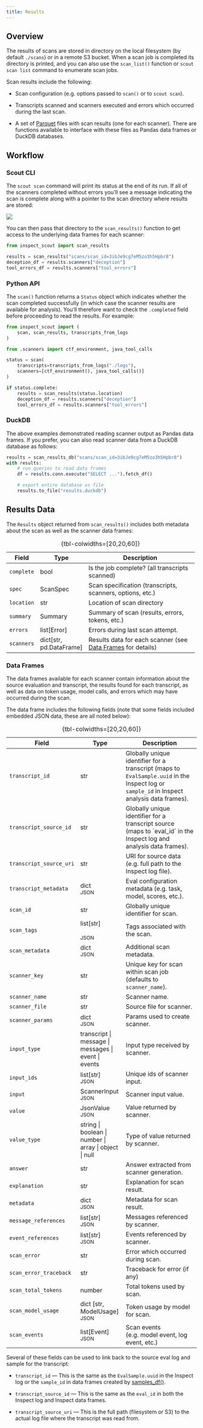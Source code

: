 ```yaml
---
title: Results
---
```


## Overview

The results of scans are stored in directory on the local filesystem (by default `./scans`) or in a remote S3 bucket. When a scan job is completed its directory is printed, and you can also use the `scan_list()` function or `scout scan list` command to enumerate scan jobs.

Scan results include the following:

-   Scan configuration (e.g. options passed to `scan()` or to `scout scan`).

-   Transcripts scanned and scanners executed and errors which occurred during the last scan.

-   A set of [Parquet](https://parquet.apache.org/docs/) files with scan results (one for each scanner). There are functions available to interface with these files as Pandas data frames or DuckDB databases.

## Workflow

### Scout CLI

The `scout scan` command will print its status at the end of its run. If all of the scanners completed without errors you'll see a message indicating the scan is complete along with a pointer to the scan directory where results are stored:

![](images/scan-complete.png)

You can then pass that directory to the `scan_results()` function to get access to the underlying data frames for each scanner:

``` python
from inspect_scout import scan_results

results = scan_results("scans/scan_id=3ibJe9cg7eM5zo3h5Hpbr8")
deception_df = results.scanners["deception"]
tool_errors_df = results.scanners["tool_errors"]
```

### Python API

The `scan()` function returns a `Status` object which indicates whether the scan completed successfully (in which case the scanner results are available for analysis). You'll therefore want to check the `.completed` field before proceeding to read the results. For example:

``` python
from inspect_scout import (
    scan, scan_results, transcripts_from_logs
)

from .scanners import ctf_environment, java_tool_calls

status = scan(
    transcripts=transcripts_from_logs("./logs"),
    scanners=[ctf_environment(), java_tool_calls()]
)

if status.complete:
    results = scan_results(status.location)
    deception_df = results.scanners["deception"]
    tool_errors_df = results.scanners["tool_errors"]
```

### DuckDB

The above examples demonstrated reading scanner output as Pandas data frames. If you prefer, you can also read scanner data from a DuckDB database as follows:

``` python
results = scan_results_db("scans/scan_id=3ibJe9cg7eM5zo3h5Hpbr8")
with results:
    # run queries to read data frames
    df = results.conn.execute("SELECT ...").fetch_df()

    # export entire database as file
    results.to_file("results.duckdb")
```

## Results Data

The `Results` object returned from `scan_results()` includes both metadata about the scan as well as the scanner data frames:

+-------------+---------------------------+------------------------------------------------------------------------------+
| Field       | Type                      | Description                                                                  |
+=============+===========================+==============================================================================+
| `complete`  | bool                      | Is the job complete? (all transcripts scanned)                               |
+-------------+---------------------------+------------------------------------------------------------------------------+
| `spec`      | ScanSpec                  | Scan specification (transcripts, scanners, options, etc.)                    |
+-------------+---------------------------+------------------------------------------------------------------------------+
| `location`  | str                       | Location of scan directory                                                   |
+-------------+---------------------------+------------------------------------------------------------------------------+
| `summary`   | Summary                   | Summary of scan (results, errors, tokens, etc.)                              |
+-------------+---------------------------+------------------------------------------------------------------------------+
| `errors`    | list\[Error\]             | Errors during last scan attempt.                                             |
+-------------+---------------------------+------------------------------------------------------------------------------+
| `scanners`  | dict\[str, pd.DataFrame\] | Results data for each scanner (see [Data Frames](#scanner-data) for details) |
+-------------+---------------------------+------------------------------------------------------------------------------+

: {tbl-colwidths=\[20,20,60\]}

### Data Frames {#scanner-data}

```{=html}
<style type="text/css">
#scanner-data td:nth-child(2) {
  font-size: 0.9em;
  line-height: 1.2;
}
#scanner-data small {
  font-size: x-small;
}
</style>
```

The data frames available for each scanner contain information about the source evaluation and transcript, the results found for each transcript, as well as data on token usage, model calls, and errors which may have occurred during the scan.

The data frame includes the following fields (note that some fields included embedded JSON data, these are all noted below):

+-------------------------+--------------------------------------------------------+--------------------------------------------------------------------------------------------------------------------------------------------+
| Field                   | Type                                                   | Description                                                                                                                                |
+=========================+========================================================+============================================================================================================================================+
| `transcript_id`         | str                                                    | Globally unique identifier for a transcript (maps to `EvalSample.uuid` in the Inspect log or `sample_id` in Inspect analysis data frames). |
+-------------------------+--------------------------------------------------------+--------------------------------------------------------------------------------------------------------------------------------------------+
| `transcript_source_id`  | str                                                    | Globally unique identifier for a transcript source (maps to \`eval_id\` in the Inspect log and analysis data frames).                      |
+-------------------------+--------------------------------------------------------+--------------------------------------------------------------------------------------------------------------------------------------------+
| `transcript_source_uri` | str                                                    | URI for source data (e.g. full path to the Inspect log file).                                                                              |
+-------------------------+--------------------------------------------------------+--------------------------------------------------------------------------------------------------------------------------------------------+
| `transcript_metadata`   | dict </br><small>JSON</small>                          | Eval configuration metadata (e.g. task, model, scores, etc.).                                                                              |
+-------------------------+--------------------------------------------------------+--------------------------------------------------------------------------------------------------------------------------------------------+
| `scan_id`               | str                                                    | Globally unique identifier for scan.                                                                                                       |
+-------------------------+--------------------------------------------------------+--------------------------------------------------------------------------------------------------------------------------------------------+
| `scan_tags`             | list\[str\]</br>\                                      | Tags associated with the scan.                                                                                                             |
|                         | <small>JSON</small>                                    |                                                                                                                                            |
+-------------------------+--------------------------------------------------------+--------------------------------------------------------------------------------------------------------------------------------------------+
| `scan_metadata`         | dict<br/><small>JSON</small>                           | Additional scan metadata.                                                                                                                  |
+-------------------------+--------------------------------------------------------+--------------------------------------------------------------------------------------------------------------------------------------------+
| `scanner_key`           | str                                                    | Unique key for scan within scan job (defaults to `scanner_name`).                                                                          |
+-------------------------+--------------------------------------------------------+--------------------------------------------------------------------------------------------------------------------------------------------+
| `scanner_name`          | str                                                    | Scanner name.                                                                                                                              |
+-------------------------+--------------------------------------------------------+--------------------------------------------------------------------------------------------------------------------------------------------+
| `scanner_file`          | str                                                    | Source file for scanner.                                                                                                                   |
+-------------------------+--------------------------------------------------------+--------------------------------------------------------------------------------------------------------------------------------------------+
| `scanner_params`        | dict<br/><small>JSON</small>                           | Params used to create scanner.                                                                                                             |
+-------------------------+--------------------------------------------------------+--------------------------------------------------------------------------------------------------------------------------------------------+
| `input_type`            | transcript \| message \| messages \| event \| events   | Input type received by scanner.                                                                                                            |
+-------------------------+--------------------------------------------------------+--------------------------------------------------------------------------------------------------------------------------------------------+
| `input_ids`             | list\[str\]<br/><small>JSON</small>                    | Unique ids of scanner input.                                                                                                               |
+-------------------------+--------------------------------------------------------+--------------------------------------------------------------------------------------------------------------------------------------------+
| `input`                 | ScannerInput<br/><small>JSON</small>                   | Scanner input value.                                                                                                                       |
+-------------------------+--------------------------------------------------------+--------------------------------------------------------------------------------------------------------------------------------------------+
| `value`                 | JsonValue<br/><small>JSON</small>                      | Value returned by scanner.                                                                                                                 |
+-------------------------+--------------------------------------------------------+--------------------------------------------------------------------------------------------------------------------------------------------+
| `value_type`            | string \| boolean \| number \| array \| object \| null | Type of value returned by scanner.                                                                                                         |
+-------------------------+--------------------------------------------------------+--------------------------------------------------------------------------------------------------------------------------------------------+
| `answer`                | str                                                    | Answer extracted from scanner generation.                                                                                                  |
+-------------------------+--------------------------------------------------------+--------------------------------------------------------------------------------------------------------------------------------------------+
| `explanation`           | str                                                    | Explanation for scan result.                                                                                                               |
+-------------------------+--------------------------------------------------------+--------------------------------------------------------------------------------------------------------------------------------------------+
| `metadata`              | dict<br/><small>JSON</small>                           | Metadata for scan result.                                                                                                                  |
+-------------------------+--------------------------------------------------------+--------------------------------------------------------------------------------------------------------------------------------------------+
| `message_references`    | list\[str\]<br/><small>JSON</small>                    | Messages referenced by scanner.                                                                                                            |
+-------------------------+--------------------------------------------------------+--------------------------------------------------------------------------------------------------------------------------------------------+
| `event_references`      | list\[str\]<br/><small>JSON</small>                    | Events referenced by scanner.                                                                                                              |
+-------------------------+--------------------------------------------------------+--------------------------------------------------------------------------------------------------------------------------------------------+
| `scan_error`            | str                                                    | Error which occurred during scan.                                                                                                          |
+-------------------------+--------------------------------------------------------+--------------------------------------------------------------------------------------------------------------------------------------------+
| `scan_error_traceback`  | str                                                    | Traceback for error (if any)                                                                                                               |
+-------------------------+--------------------------------------------------------+--------------------------------------------------------------------------------------------------------------------------------------------+
| `scan_total_tokens`     | number                                                 | Total tokens used by scan.                                                                                                                 |
+-------------------------+--------------------------------------------------------+--------------------------------------------------------------------------------------------------------------------------------------------+
| `scan_model_usage`      | dict \[str, ModelUsage\]<br/><small>JSON</small>       | Token usage by model for scan.                                                                                                             |
+-------------------------+--------------------------------------------------------+--------------------------------------------------------------------------------------------------------------------------------------------+
| `scan_events`           | list\[Event\]<br/><small>JSON</small>                  | Scan events (e.g. model event, log event, etc.)                                                                                            |
+-------------------------+--------------------------------------------------------+--------------------------------------------------------------------------------------------------------------------------------------------+

: {tbl-colwidths=\[20,20,60\]}

Several of these fields can be used to link back to the source eval log and sample for the transcript:

-   `transcript_id` — This is the same as the `EvalSample.uuid` in the Inspect log or the `sample_id` in data frames created by [samples_df()](https://inspect.aisi.org.uk/reference/inspect_ai.analysis.html#samples_df).

-   `transcript_source_id` — This is the same as the `eval_id` in both the Inspect log and Inspect data frames.

-   `transcript_source_uri` — This is the full path (filesystem or S3) to the actual log file where the transcript was read from.